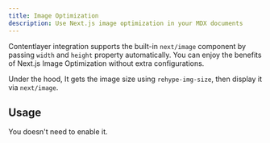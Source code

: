 ```yaml
---
title: Image Optimization
description: Use Next.js image optimization in your MDX documents
---
```


Contentlayer integration supports the built-in `next/image` component by passing `width`
and `height` property automatically. You can enjoy the benefits of Next.js Image
Optimization without extra configurations.

Under the hood, It gets the image size using `rehype-img-size`, then display it
via `next/image`.

## Usage

You doesn't need to enable it.
